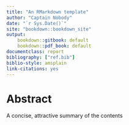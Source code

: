 ```yaml
---
title: "An RMarkdown template"
author: "Captain Nobody"
date: "`r Sys.Date()`"
site: "bookdown::bookdown_site"
output:
    bookdown::gitbook: default
    bookdown::pdf_book: default
documentclass: report
bibliography: ["ref.bib"]
biblio-style: amsplain
link-citations: yes
---
```


# Abstract

A concise, attractive summary of the contents
